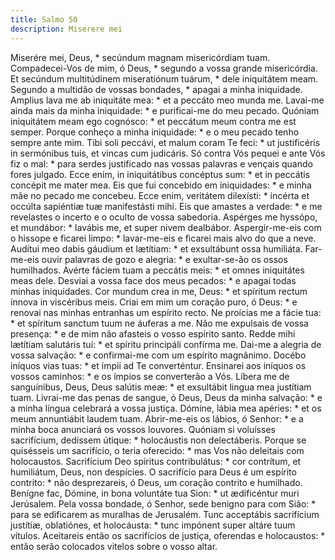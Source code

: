 ```yaml
---
title: Salmo 50
description: Miserere mei
---
```


<div class="side-by-side not-content">
  <span>Miserére mei, Deus, * secúndum magnam misericórdiam tuam.</span>
  <span>
    Compadecei-Vos de mim, ó Deus, * segundo a vossa grande misericórdia.
  </span>
  <span>
    Et secúndum multitúdinem miseratiónum tuárum, * dele iniquitátem meam.
  </span>
  <span>
    Segundo a multidão de vossas bondades, * apagai a minha iniquidade.
  </span>
  <span>Amplius lava me ab iniquitáte mea: * et a peccáto meo munda me.</span>
  <span>
    Lavai-me ainda mais da minha iniquidade: * e purificai-me do meu pecado.
  </span>
  <span>
    Quóniam iniquitátem meam ego cognósco: * et peccátum meum contra me est
    semper.
  </span>
  <span>
    Porque conheço a minha iniquidade: * e o meu pecado tenho sempre ante mim.
  </span>
  <span>
    Tibi soli peccávi, et malum coram Te feci: * ut justificéris in sermónibus
    tuis, et vincas cum judicáris.
  </span>
  <span>
    Só contra Vós pequei e ante Vós fiz o mal: * para serdes justificado nas
    vossas palavras e vençais quando fores julgado.
  </span>
  <span>
    Ecce enim, in iniquitátibus concéptus sum: * et in peccátis concépit me
    mater mea.
  </span>
  <span>
    Eis que fui concebido em iniquidades: * e minha mãe no pecado me concebeu.
  </span>
  <span>
    Ecce enim, veritátem dilexísti: * incérta et occúlta sapiéntiæ tuæ
    manifestásti mihi.
  </span>
  <span>
    Eis que amastes a verdade: * e me revelastes o incerto e o oculto de vossa
    sabedoria.
  </span>
  <span>
    Aspérges me hyssópo, et mundábor: * lavábis me, et super nivem dealbábor.
  </span>
  <span>
    Aspergir-me-eis com o hissope e ficarei limpo: * lavar-me-eis e ficarei mais
    alvo do que a neve.
  </span>
  <span>
    Audítui meo dabis gáudium et lætítiam: * et exsultábunt ossa humiliáta.
  </span>
  <span>
    Far-me-eis ouvir palavras de gozo e alegria: * e exultar-se-ão os ossos
    humilhados.
  </span>
  <span>
    Avérte fáciem tuam a peccátis meis: * et omnes iniquitátes meas dele.
  </span>
  <span>
    Desviai a vossa face dos meus pecados: * e apagai todas minhas iniquidades.
  </span>
  <span>
    Cor mundum crea in me, Deus: * et spíritum rectum ínnova in viscéribus meis.
  </span>
  <span>
    Criai em mim um coração puro, ó Deus: * e renovai nas minhas entranhas um
    espírito recto.
  </span>
  <span>
    Ne proícias me a fácie tua: * et spíritum sanctum tuum ne áuferas a me.
  </span>
  <span>
    Não me expulsais de vossa presença: * e de mim não afasteis o vosso espírito
    santo.
  </span>
  <span>
    Redde mihi lætítiam salutáris tui: * et spíritu principáli confírma me.
  </span>
  <span>
    Dai-me a alegria de vossa salvação: * e confirmai-me com um espírito
    magnânimo.
  </span>
  <span>Docébo iníquos vias tuas: * et ímpii ad Te converténtur.</span>
  <span>
    Ensinarei aos iníquos os vossos caminhos: * e os ímpios se converterão a
    Vós.
  </span>
  <span>
    Líbera me de sanguínibus, Deus, Deus salútis meæ: * et exsultábit lingua mea
    justítiam tuam.
  </span>
  <span>
    Livrai-me das penas de sangue, ó Deus, Deus da minha salvação: * e a minha
    língua celebrará a vossa justiça.
  </span>
  <span>Dómine, lábia mea apéries: * et os meum annuntiábit laudem tuam.</span>
  <span>
    Abrir-me-eis os lábios, ó Senhor: * e a minha boca anunciará os vossos
    louvores.
  </span>
  <span>
    Quóniam si voluísses sacrifícium, dedíssem útique: * holocáustis non
    delectáberis.
  </span>
  <span>
    Porque se quisésseis um sacrifício, o teria oferecido: * mas Vos não
    deleitais com holocaustos.
  </span>
  <span>
    Sacrifícium Deo spíritus contribulátus: * cor contrítum, et humiliátum,
    Deus, non despícies.
  </span>
  <span>
    O sacrifício para Deus é um espírito contrito: * não desprezareis, ó Deus,
    um coração contrito e humilhado.
  </span>
  <span>
    Benígne fac, Dómine, in bona voluntáte tua Sion: * ut ædificéntur muri
    Jerúsalem.
  </span>
  <span>
    Pela vossa bondade, ó Senhor, sede benigno para com Sião: * para se
    edificarem as muralhas de Jerusalém.
  </span>
  <span>
    Tunc acceptábis sacrifícium justítiæ, oblatiónes, et holocáusta: * tunc
    impónent super altáre tuum vítulos.
  </span>
  <span>
    Aceitareis então os sacrifícios de justiça, oferendas e holocaustos: * então
    serão colocados vitelos sobre o vosso altar.
  </span>
</div>
